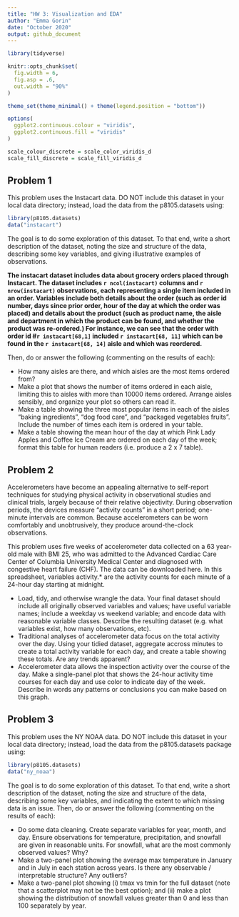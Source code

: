 ```yaml
---
title: "HW 3: Visualization and EDA"
author: "Emma Gorin"
date: "October 2020"
output: github_document
---
```


```r
library(tidyverse)

knitr::opts_chunk$set(
  fig.width = 6,
  fig.asp = .6,
  out.width = "90%"
)

theme_set(theme_minimal() + theme(legend.position = "bottom"))

options(
  ggplot2.continuous.colour = "viridis",
  ggplot2.continuous.fill = "viridis"
)

scale_colour_discrete = scale_color_viridis_d
scale_fill_discrete = scale_fill_viridis_d
```

## Problem 1
This problem uses the Instacart data. DO NOT include this dataset in your local data directory; instead, load the data from the p8105.datasets using:

```r
library(p8105.datasets)
data("instacart")
```

The goal is to do some exploration of this dataset. To that end, write a short description of the dataset, noting the size and structure of the data, describing some key variables, and giving illustrative examples of observations. 

**The instacart dataset includes data about grocery orders placed through Instacart. The dataset includes `r ncol(instacart)` columns and `r nrow(instacart)` observations, each representing a single item included in an order. Variables include both details about the order (such as order id number, days since prior order, hour of the day at which the order was placed) and details about the product (such as product name, the aisle and department in which the product can be found, and whether the product was re-ordered.) For instance, we can see that the order with order id #`r instacart[68,1]` included `r instacart[68, 11]` which can be found in the `r instacart[68, 14]` aisle and which was reordered.**

Then, do or answer the following (commenting on the results of each):

* How many aisles are there, and which aisles are the most items ordered from?
* Make a plot that shows the number of items ordered in each aisle, limiting this to aisles with more than 10000 items ordered. Arrange aisles sensibly, and organize your plot so others can read it.
* Make a table showing the three most popular items in each of the aisles “baking ingredients”, “dog food care”, and “packaged vegetables fruits”. Include the number of times each item is ordered in your table.
* Make a table showing the mean hour of the day at which Pink Lady Apples and Coffee Ice Cream are ordered on each day of the week; format this table for human readers (i.e. produce a 2 x 7 table).

## Problem 2
Accelerometers have become an appealing alternative to self-report techniques for studying physical activity in observational studies and clinical trials, largely because of their relative objectivity. During observation periods, the devices measure “activity counts” in a short period; one-minute intervals are common. Because accelerometers can be worn comfortably and unobtrusively, they produce around-the-clock observations.

This problem uses five weeks of accelerometer data collected on a 63 year-old male with BMI 25, who was admitted to the Advanced Cardiac Care Center of Columbia University Medical Center and diagnosed with congestive heart failure (CHF). The data can be downloaded here. In this spreadsheet, variables activity.* are the activity counts for each minute of a 24-hour day starting at midnight.

* Load, tidy, and otherwise wrangle the data. Your final dataset should include all originally observed variables and values; have useful variable names; include a weekday vs weekend variable; and encode data with reasonable variable classes. Describe the resulting dataset (e.g. what variables exist, how many observations, etc).
* Traditional analyses of accelerometer data focus on the total activity over the day. Using your tidied dataset, aggregate accross minutes to create a total activity variable for each day, and create a table showing these totals. Are any trends apparent?
* Accelerometer data allows the inspection activity over the course of the day. Make a single-panel plot that shows the 24-hour activity time courses for each day and use color to indicate day of the week. Describe in words any patterns or conclusions you can make based on this graph.

## Problem 3

This problem uses the NY NOAA data. DO NOT include this dataset in your local data directory; instead, load the data from the p8105.datasets package using:

```r
library(p8105.datasets)
data("ny_noaa")
```

The goal is to do some exploration of this dataset. To that end, write a short description of the dataset, noting the size and structure of the data, describing some key variables, and indicating the extent to which missing data is an issue. Then, do or answer the following (commenting on the results of each):

* Do some data cleaning. Create separate variables for year, month, and day. Ensure observations for temperature, precipitation, and snowfall are given in reasonable units. For snowfall, what are the most commonly observed values? Why?
* Make a two-panel plot showing the average max temperature in January and in July in each station across years. Is there any observable / interpretable structure? Any outliers?
* Make a two-panel plot showing (i) tmax vs tmin for the full dataset (note that a scatterplot may not be the best option); and (ii) make a plot showing the distribution of snowfall values greater than 0 and less than 100 separately by year.




